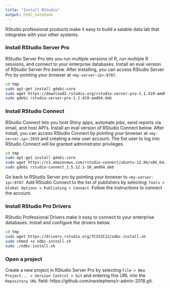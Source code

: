 ```yaml
---
title: "Install RStudio"
output: html_notebook
---
```


RStudio professional products make it easy to build a salable data lab that integrates with your other systems.

### Install RStudio Server Pro

RStudio Server Pro lets you run multiple versions of R, run multiple R sessions, and connect to your enterprise databases. Install an eval version of RStudio Server Pro below. After installing, you can access RStudio Server Pro by pointing your browser at `<my-server-ip>:8787`.

```bash
cd tmp
sudo apt-get install gdebi-core
sudo wget https://download2.rstudio.org/rstudio-server-pro-1.1.419-amd64.deb
sudo gdebi rstudio-server-pro-1.1.419-amd64.deb
```

### Install RStudio Connect

RStudio Connect lets you host Shiny apps, automate jobs, send reports via email, and host API's. Install an eval version of RStudio Connect below. After install, you can access RStudio Connect by pointing your browser at `<my-server-ip>:3939` and creating a new user account. The fist user to log into RStudio Connect will be granted administrator privileges.

```bash
cd tmp
sudo apt-get install gdebi-core
sudo wget https://s3.amazonaws.com/rstudio-connect/ubuntu-12.04/x86_64/rstudio-connect_1.5.12.1-10_amd64.deb
sudo gdebi rstudio-connect_1.5.12.1-10_amd64.deb
```

Go back to RStudio Server pro by pointing your browser to `<my-server-ip>:8787`. Add RStudio Connect to the list of publishers by selecting: `Tools > Global Options > Publishing > Connect`. Follow the instructions to connect the account.

### Install RStudio Pro Drivers

RStudio Professional Drivers make it easy to connect to your enterprise databases. Install and configure the drivers below.

```bash
cd tmp
sudo wget https://drivers.rstudio.org/7C152C12/odbc-install.sh
sudo chmod +x odbc-install.sh
sudo ./odbc-install.sh
```

### Open a project

Create a new project in RStudio Server Pro by selecting `File > New Project... > Version Control > Git` and entering this URL into the `Repository URL` field: https://github.com/nwstephens/r-admin-2018.git.

